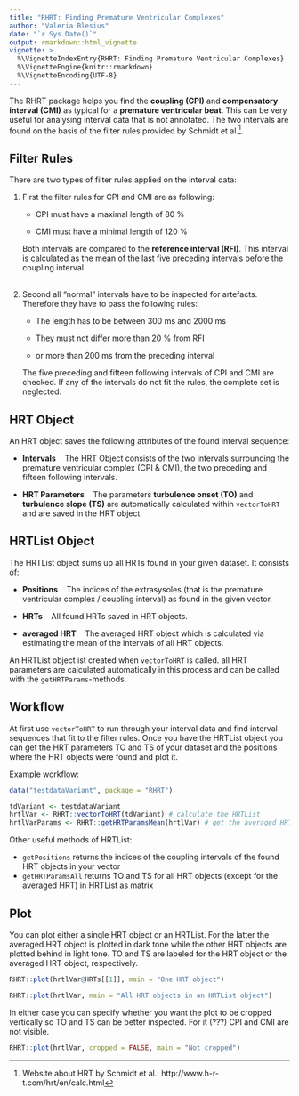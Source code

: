 ```yaml
---
title: "RHRT: Finding Premature Ventricular Complexes"
author: "Valeria Blesius"
date: "`r Sys.Date()`"
output: rmarkdown::html_vignette
vignette: >
  %\VignetteIndexEntry{RHRT: Finding Premature Ventricular Complexes}
  %\VignetteEngine{knitr::rmarkdown}
  %\VignetteEncoding{UTF-8}
---
```


The RHRT package helps you find the **coupling (CPI)** and **compensatory interval (CMI)** as typical for a **premature ventricular beat**. This can be very useful for analysing interval data that is not annotated. The two intervals are found on the basis of the filter rules provided by Schmidt et al.^[Website about HRT by Schmidt et al.: http://www.h-r-t.com/hrt/en/calc.html].

## Filter Rules

There are two types of filter rules applied on the interval data:

1) First the filter rules for CPI and CMI are as following:

    * CPI must have a maximal length of 80 % 
    
    * CMI must have a minimal length of 120 %

    Both intervals are compared to the **reference interval (RFI)**. This interval is calculated as the mean of the last five preceding intervals before the coupling interval.
<br><br>

2) Second all "normal" intervals have to be inspected for artefacts. Therefore they have to pass the following rules:

    * The length has to be between 300 ms and 2000 ms
    
    * They must not differ more than 20 % from RFI
    
    * or more than 200 ms from the preceding interval

    The five preceding and fifteen following intervals of CPI and CMI are checked. If any of the intervals do not fit the rules, the complete set is neglected.


## HRT Object

An HRT object saves the following attributes of the found interval sequence:

- **Intervals** &nbsp;&nbsp; The HRT Object consists of the two intervals surrounding the premature ventricular complex (CPI & CMI), the two preceding and fifteen following intervals.

- **HRT Parameters** &nbsp;&nbsp; The parameters **turbulence onset (TO)** and **turbulence slope (TS)** are automatically calculated within `vectorToHRT` and are saved in the HRT object.


## HRTList Object

The HRTList object sums up all HRTs found in your given dataset. It consists of:

- **Positions** &nbsp;&nbsp; The indices of the extrasysoles (that is the premature ventricular complex / coupling interval) as found in the given vector.

- **HRTs** &nbsp;&nbsp; All found HRTs saved in HRT objects.

- **averaged HRT** &nbsp;&nbsp; The averaged HRT object which is calculated via estimating the mean of the intervals of all HRT objects.

An HRTList object ist created when `vectorToHRT` is called. all HRT parameters are calculated automatically in this process and can be called with the `getHRTParams`-methods.

## Workflow

At first use `vectorToHRT` to run through your interval data and find interval sequences that fit to the filter rules. Once you have the HRTList object you can get the HRT parameters TO and TS of your dataset and the positions where the HRT objects were found and plot it.

Example workflow:

```r
data("testdataVariant", package = "RHRT")

tdVariant <- testdataVariant
hrtlVar <- RHRT::vectorToHRT(tdVariant) # calculate the HRTList
hrtlVarParams <- RHRT::getHRTParamsMean(hrtlVar) # get the averaged HRT parameters
```

Other useful methods of HRTList:

- `getPositions` returns the indices of the coupling intervals of the found HRT objects in your vector
- `getHRTParamsAll` returns TO and TS for all HRT objects (except for the averaged HRT) in HRTList as matrix

## Plot

You can plot either a single HRT object or an HRTList. For the latter the averaged HRT object is plotted in dark tone while the other HRT objects are plotted behind in light tone. TO and TS are labeled for the HRT object or the averaged HRT object, respectively.

```r
RHRT::plot(hrtlVar@HRTs[[1]], main = "One HRT object")
```

```r
RHRT::plot(hrtlVar, main = "All HRT objects in an HRTList object")
```
In either case you can specify whether you want the plot to be cropped vertically so TO and TS can be better inspected. For it (???) CPI and CMI are not visible. 

```r
RHRT::plot(hrtlVar, cropped = FALSE, main = "Not cropped")
```